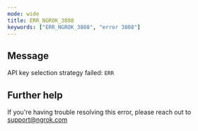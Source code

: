 ```yaml
---
mode: wide
title: ERR_NGROK_3808
keywords: ["ERR_NGROK_3808", "error 3808"]
---
```


## Message

API key selection strategy failed: `ERR`

## Further help

If you're having trouble resolving this error, please reach out to [support@ngrok.com](mailto:support@ngrok.com?subject=Help%20with%20ERR_NGROK_3808)
